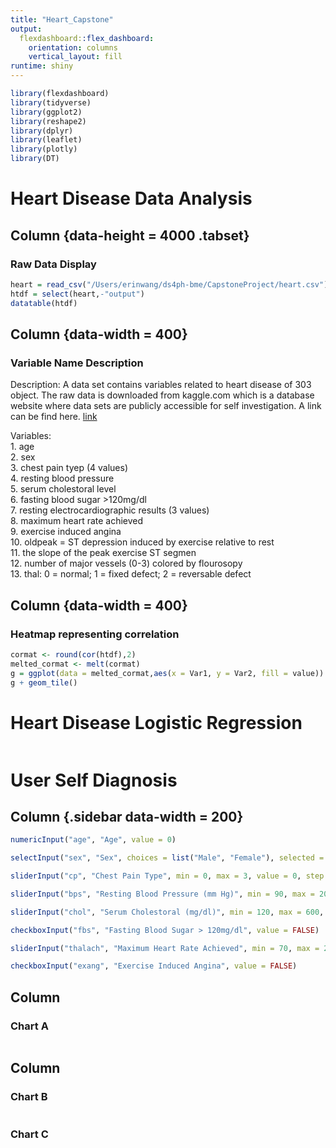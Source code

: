 ```yaml
---
title: "Heart_Capstone"
output: 
  flexdashboard::flex_dashboard:
    orientation: columns
    vertical_layout: fill
runtime: shiny
---
```


```r
library(flexdashboard)
library(tidyverse)
library(ggplot2)
library(reshape2)
library(dplyr)
library(leaflet)
library(plotly)
library(DT)
```
Heart Disease Data Analysis
=====================================  
 

Column {data-height = 4000 .tabset}
-----------------------------------------------------------------------
### Raw Data Display
```r
heart = read_csv("/Users/erinwang/ds4ph-bme/CapstoneProject/heart.csv")
htdf = select(heart,-"output")
datatable(htdf)
```
Column {data-width = 400}
-----------------------------------------------------------------------
### Variable Name Description

Description:
A data set contains variables related to heart disease of 303 object. The raw data is downloaded from kaggle.com which is a database website where data sets are publicly accessible for self investigation. A link can be find here. [link](https://www.kaggle.com/johnsmith88/heart-disease-dataset)


Variables:
<br>1. age
<br>2. sex
<br>3. chest pain tyep (4 values)
<br>4. resting blood pressure
<br>5. serum cholestoral level
<br>6. fasting blood sugar >120mg/dl
<br>7. resting electrocardiographic results (3 values)
<br>8. maximum heart rate achieved
<br>9. exercise induced angina
<br>10. oldpeak = ST depression induced by exercise relative to rest
<br>11. the slope of the peak exercise ST segmen
<br>12. number of major vessels (0-3) colored by flourosopy
<br>13. thal: 0 = normal; 1 = fixed defect; 2 = reversable defect


Column {data-width = 400}
-----------------------------------------------------------------------
### Heatmap representing correlation

```r
cormat <- round(cor(htdf),2)
melted_cormat <- melt(cormat)
g = ggplot(data = melted_cormat,aes(x = Var1, y = Var2, fill = value)) 
g + geom_tile()

```

  
Heart Disease Logistic Regression
=====================================  

```r

```

  
User Self Diagnosis
=====================================  

Column {.sidebar data-width = 200}
-----------------------------------------------------------------------

```r
numericInput("age", "Age", value = 0)

selectInput("sex", "Sex", choices = list("Male", "Female"), selected = "Male")

sliderInput("cp", "Chest Pain Type", min = 0, max = 3, value = 0, step = 1)

sliderInput("bps", "Resting Blood Pressure (mm Hg)", min = 90, max = 200, value = 120)

sliderInput("chol", "Serum Cholestoral (mg/dl)", min = 120, max = 600, value = 200)

checkboxInput("fbs", "Fasting Blood Sugar > 120mg/dl", value = FALSE)

sliderInput("thalach", "Maximum Heart Rate Achieved", min = 70, max = 210, value = 150)

checkboxInput("exang", "Exercise Induced Angina", value = FALSE)

```

Column {data-width=650}
-----------------------------------------------------------------------

### Chart A

```r

```

Column {data-width=350}
-----------------------------------------------------------------------

### Chart B

```r

```

### Chart C

```r

```

